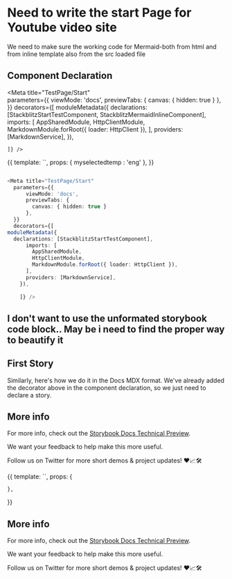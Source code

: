 
# Need to write the start Page for Youtube video site

We need to make sure the working code for Mermaid-both from html and from inline template also from the src loaded file

## Component Declaration

<Meta title="TestPage/Start"   
  parameters={{
      viewMode: 'docs',
      previewTabs: { 
        canvas: { hidden: true } 
      },
  }}
  decorators={[
moduleMetadata({
  declarations: [StackblitzStartTestComponent, StackblitzMermaidInlineComponent],
      imports: [
        AppSharedModule,
        HttpClientModule,
        MarkdownModule.forRoot({ loader: HttpClient }),
      ],
      providers: [MarkdownService],
    }),
    
    ]} />


<Story name="All Working">
  {{
    template: `<app-stackblitz-testpage [myselectedtemp]= "myselectedtemp"></app-stackblitz-testpage>`,
    props: {
    myselectedtemp : 'eng'
    },
  }}
</Story>


``` typescript

<Meta title="TestPage/Start"   
  parameters={{
      viewMode: 'docs',
      previewTabs: { 
        canvas: { hidden: true } 
      },
  }}
  decorators={[
moduleMetadata({
  declarations: [StackblitzStartTestComponent],
      imports: [
        AppSharedModule,
        HttpClientModule,
        MarkdownModule.forRoot({ loader: HttpClient }),
      ],
      providers: [MarkdownService],
    }),
    
    ]} />

```
## I don't want to use the unformated storybook code block.. May be i need to find the proper way to beautify it

## First Story

Similarly, here's how we do it in the Docs MDX format. We've already added the decorator above in the component declaration, so we just need to declare a story.



## More info

For more info, check out the [Storybook Docs Technical Preview](https://docs.google.com/document/d/1un6YX7xDKEKl5-MVb-egnOYN8dynb5Hf7mq0hipk8JE/edit?usp=sharing).

We want your feedback to help make this more useful.

Follow us on Twitter for more short demos & project updates! ❤️📈🛠

<Story name="Mermaid inline">
  {{
    template: `<app-stackblitz-mermaidinline></app-stackblitz-mermaidinline>`,
    props: {
    
    },
  }}
</Story>


## More info

For more info, check out the [Storybook Docs Technical Preview](https://docs.google.com/document/d/1un6YX7xDKEKl5-MVb-egnOYN8dynb5Hf7mq0hipk8JE/edit?usp=sharing).

We want your feedback to help make this more useful.

Follow us on Twitter for more short demos & project updates! ❤️📈🛠
